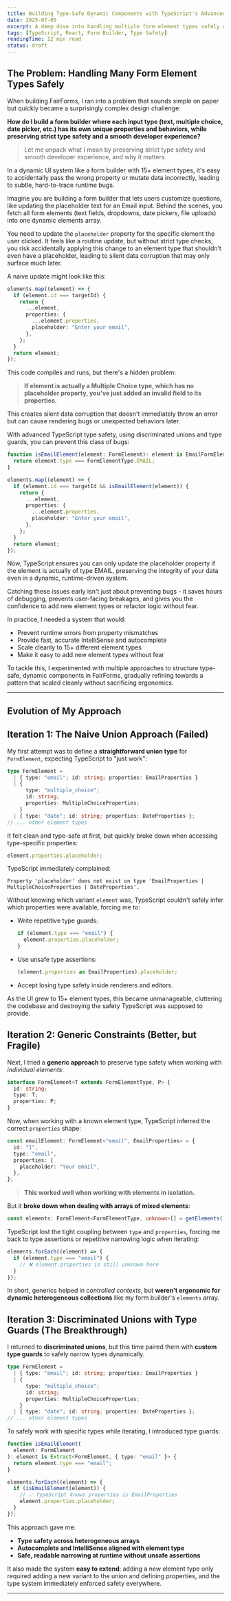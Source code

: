 ```yaml
---
title: Building Type-Safe Dynamic Components with TypeScript's Advanced Features
date: 2025-07-05
excerpt: A deep dive into handling multiple form element types safely while preserving strict type safety and developer experience.
tags: [TypeScript, React, Form Builder, Type Safety]
readingTime: 12 min read
status: draft
---
```


## The Problem: Handling Many Form Element Types Safely

When building FairForms, I ran into a problem that sounds simple on paper but quickly became a surprisingly complex design challenge:

**How do I build a form builder where each input type (text, multiple choice, date picker, etc.) has its own unique properties and behaviors, while preserving strict type safety and a smooth developer experience?**

> Let me unpack what I mean by preserving strict type safety and smooth developer experience, and why it matters.

In a dynamic UI system like a form builder with 15+ element types, it's easy to accidentally pass the wrong property or mutate data incorrectly, leading to subtle, hard-to-trace runtime bugs.

Imagine you are building a form builder that lets users customize questions, like updating the placeholder text for an Email input. Behind the scenes, you fetch all form elements (text fields, dropdowns, date pickers, file uploads) into one dynamic elements array.

You need to update the `placeholder` property for the specific element the user clicked. It feels like a routine update, but without strict type checks, you risk accidentally applying this change to an element type that shouldn’t even have a placeholder, leading to silent data corruption that may only surface much later.

A naive update might look like this:

```typescript
elements.map((element) => {
  if (element.id === targetId) {
    return {
      ...element,
      properties: {
        ...element.properties,
        placeholder: "Enter your email",
      },
    };
  }
  return element;
});
```

This code compiles and runs, but there's a hidden problem:

> **If element is actually a Multiple Choice type, which has no placeholder property, you've just added an invalid field to its properties.**

This creates silent data corruption that doesn't immediately throw an error but can cause rendering bugs or unexpected behaviors later.

With advanced TypeScript type safety, using discriminated unions and type guards, you can prevent this class of bugs:

```typescript
function isEmailElement(element: FormElement): element is EmailFormElement {
  return element.type === FormElementType.EMAIL;
}

elements.map((element) => {
  if (element.id === targetId && isEmailElement(element)) {
    return {
      ...element,
      properties: {
        ...element.properties,
        placeholder: "Enter your email",
      },
    };
  }
  return element;
});
```

Now, TypeScript ensures you can only update the placeholder property if the element is actually of type EMAIL, preserving the integrity of your data even in a dynamic, runtime-driven system.

Catching these issues early isn't just about preventing bugs - it saves hours of debugging, prevents user-facing breakages, and gives you the confidence to add new element types or refactor logic without fear.

In practice, I needed a system that would:

- Prevent runtime errors from property mismatches
- Provide fast, accurate IntelliSense and autocomplete
- Scale cleanly to 15+ different element types
- Make it easy to add new element types without fear

To tackle this, I experimented with multiple approaches to structure type-safe, dynamic components in FairForms, gradually refining towards a pattern that scaled cleanly without sacrificing ergonomics.

---

## Evolution of My Approach

## Iteration 1: The Naive Union Approach (Failed)

My first attempt was to define a **straightforward union type** for `FormElement`, expecting TypeScript to "just work":

```typescript
type FormElement =
  | { type: "email"; id: string; properties: EmailProperties }
  | {
      type: "multiple_choice";
      id: string;
      properties: MultipleChoiceProperties;
    }
  | { type: "date"; id: string; properties: DateProperties };
// ... other element types
```

It felt clean and type-safe at first, but quickly broke down when accessing type-specific properties:

```typescript
element.properties.placeholder;
```

TypeScript immediately complained:

```
Property 'placeholder' does not exist on type 'EmailProperties | MultipleChoiceProperties | DateProperties'.
```

Without knowing which variant `element` was, TypeScript couldn't safely infer which properties were available, forcing me to:

- Write repetitive type guards:

  ```typescript
  if (element.type === "email") {
    element.properties.placeholder;
  }
  ```

- Use unsafe type assertions:

  ```typescript
  (element.properties as EmailProperties).placeholder;
  ```

- Accept losing type safety inside renderers and editors.

As the UI grew to 15+ element types, this became unmanageable, cluttering the codebase and destroying the safety TypeScript was supposed to provide.

## Iteration 2: Generic Constraints (Better, but Fragile)

Next, I tried a **generic approach** to preserve type safety when working with _individual elements_:

```typescript
interface FormElement<T extends FormElementType, P> {
  id: string;
  type: T;
  properties: P;
}
```

Now, when working with a known element type, TypeScript inferred the correct `properties` shape:

```typescript
const emailElement: FormElement<"email", EmailProperties> = {
  id: "1",
  type: "email",
  properties: {
    placeholder: "Your email",
  },
};
```

> **This worked well when working with elements in isolation.**

But it **broke down when dealing with arrays of mixed elements**:

```typescript
const elements: FormElement<FormElementType, unknown>[] = getElements();
```

TypeScript lost the tight coupling between `type` and `properties`, forcing me back to type assertions or repetitive narrowing logic when iterating:

```typescript
elements.forEach((element) => {
  if (element.type === "email") {
    // ❌ element.properties is still unknown here
  }
});
```

In short, generics helped in _controlled contexts_, but **weren't ergonomic for dynamic heterogeneous collections** like my form builder's `elements` array.

## Iteration 3: Discriminated Unions with Type Guards (The Breakthrough)

I returned to **discriminated unions**, but this time paired them with **custom type guards** to safely narrow types dynamically.

```typescript
type FormElement =
  | { type: "email"; id: string; properties: EmailProperties }
  | {
      type: "multiple_choice";
      id: string;
      properties: MultipleChoiceProperties;
    }
  | { type: "date"; id: string; properties: DateProperties };
// ... other element types
```

To safely work with specific types while iterating, I introduced type guards:

```typescript
function isEmailElement(
  element: FormElement
): element is Extract<FormElement, { type: "email" }> {
  return element.type === "email";
}

elements.forEach((element) => {
  if (isEmailElement(element)) {
    // ✅ TypeScript knows properties is EmailProperties
    element.properties.placeholder;
  }
});
```

This approach gave me:

- **Type safety across heterogeneous arrays**
- **Autocomplete and IntelliSense aligned with element type**
- **Safe, readable narrowing at runtime without unsafe assertions**

It also made the system **easy to extend**: adding a new element type only required adding a new variant to the union and defining properties, and the type system immediately enforced safety everywhere.

---
